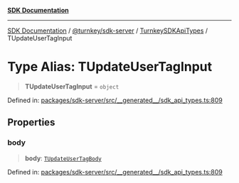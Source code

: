 [**SDK Documentation**](../../../../../README.mdx)

***

[SDK Documentation](../../../../../packages.mdx) / [@turnkey/sdk-server](../../../README.mdx) / [TurnkeySDKApiTypes](../README.mdx) / TUpdateUserTagInput

# Type Alias: TUpdateUserTagInput

> **TUpdateUserTagInput** = `object`

Defined in: [packages/sdk-server/src/\_\_generated\_\_/sdk\_api\_types.ts:809](https://github.com/tkhq/sdk/blob/e1b1a69bdd608320aaf03cc2dbbf68dc0c52b28d/packages/sdk-server/src/__generated__/sdk_api_types.ts#L809)

## Properties

### body

> **body**: [`TUpdateUserTagBody`](TUpdateUserTagBody.mdx)

Defined in: [packages/sdk-server/src/\_\_generated\_\_/sdk\_api\_types.ts:809](https://github.com/tkhq/sdk/blob/e1b1a69bdd608320aaf03cc2dbbf68dc0c52b28d/packages/sdk-server/src/__generated__/sdk_api_types.ts#L809)
